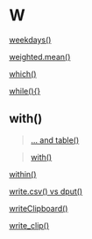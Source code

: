 # W {-}

[weekdays()](https://linkedin-learning.pxf.io/rdatesExtractParts)

[weighted.mean()](linkedin-learning.pxf.io/rweekly_weightedmean)

[which()](https://linkedin-learning.pxf.io/rweekly_matrixRowColumn)

[while(){}](https://linkedin-learning.pxf.io/rweekly_while)

## with(){-}

> [... and table()](https://linkedin-learning.pxf.io/rweekly_table)

> [with()](https://linkedin-learning.pxf.io/rweekly_with)

[within()](https://linkedin-learning.pxf.io/rweekly_with)

[write.csv() vs dput()](https://linkedin-learning.pxf.io/rweekly_dputdget)

[writeClipboard()](https://linkedin-learning.pxf.io/rweekly_clipboard)

[write_clip()](https://linkedin-learning.pxf.io/rweekly_clipboard)
